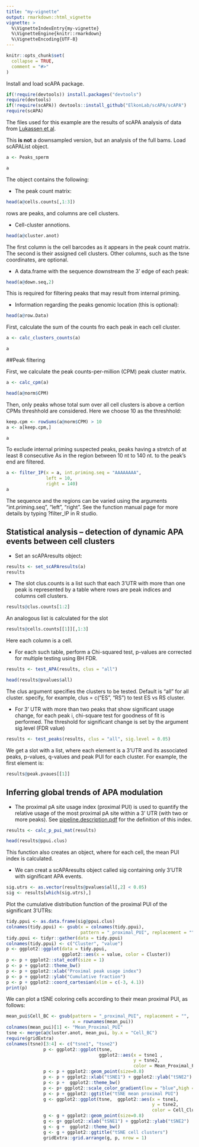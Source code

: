 ```yaml
---
title: "my-vignette"
output: rmarkdown::html_vignette
vignette: >
  %\VignetteIndexEntry{my-vignette}
  %\VignetteEngine{knitr::rmarkdown}
  %\VignetteEncoding{UTF-8}
---
```


```r
knitr::opts_chunk$set(
  collapse = TRUE,
  comment = "#>"
)
```

Install and load scAPA package.

```r
if(!require(devtools)) install.packages("devtools")
require(devtools)
if(!require(scAPA)) devtools::install_github("ElkonLab/scAPA/scAPA") 
require(scAPA)
```

The files used for this example are the results of scAPA analysis of data from [Lukassen et al](https://www.ncbi.nlm.nih.gov/pmc/articles/PMC6132189/).

This **is not** a downsampled version, but an analysis of the full bams.
Load scAPAList object.

```r
a <- Peaks_sperm

a
```

The object contains the following: 

* The peak count matrix:
```r
head(a@cells.counts[,1:3])

```
rows are peaks, and columns are cell clusters.

* Cell-cluster annotions.
```r
head(a@cluster.anot)
```
The first column is the cell barcodes as it appears in the peak count matrix. The second is their assigned cell clusters. Other columns, such as the tsne coordinates, are optional.

* A data.frame with the sequence downstream the 3' edge of each peak:
```r
head(a@down.seq,2)
```
This is required for filtering peaks that may result from internal priming.

* Information regarding the peaks genomic location (this is optional): 
```r
head(a@row.Data)
```

First, calculate the sum of the counts fro each peak in each cell cluster.
```r
a <- calc_clusters_counts(a)

a
```

##Peak filtering

First, we calculate the peak counts-per-million (CPM) peak cluster matrix.

```r
a <- calc_cpm(a)

head(a@norm$CPM)
```
Then, only peaks whose total sum over all cell clusters is above a certion CPMs threshhold are considered. Here we choose 10 as the threshhold:  

```r
keep.cpm <- rowSums(a@norm$CPM) > 10
a <- a[keep.cpm,]

a
```


To exclude internal priming suspected peaks, peaks having a stretch of at least 8 consecutive As in the region between 10 nt to 140 nt. to the peak's end are filtered. 

```r
a <- filter_IP(x = a, int.priming.seq = "AAAAAAAA",
               left = 10,
               right = 140)
a
```

The sequence and the regions can be varied using the arguments "int.priming.seq", "left", "right". See the function manual page for more details by typing ?filter_IP in R studio.


## Statistical analysis – detection of dynamic APA events between cell clusters

* Set an scAPAresults object:

```r
results <- set_scAPAresults(a)
results
```

* The slot clus.counts is a list such that each 3’UTR with more than one peak is represented by a table where rows are peak indices and columns cell clusters. 

```r
results@clus.counts[1:2]
```

An analogous list is calculated for the slot
```r
results@cells.counts[[1]][,1:3]
```
Here each column is a cell.

* For each such table, perform a Chi-squared test, p-values are corrected for multiple testing using BH FDR.

```r
results <- test_APA(results, clus = "all")

head(results@pvalues$all)
```

The clus argument specifies the clusters to be tested. Default is "all" for all cluster. specify, for example, clus = c("ES", "RS") to test ES vs RS cluster.

* For 3' UTR with more than two peaks that show significant usage change, for each peak i, chi-square test for goodness of fit is performed. The threshold for significant change is set by the argument sig.level (FDR value)

```r
results <- test_peaks(results, clus = "all", sig.level = 0.05)
```

We get a slot with a list, where each element is a 3'UTR and its associated peaks, p-values, q-values and peak PUI for each cluster. For example, the first element is:

```r
results@peak.pvaues[[1]]
```

## Inferring global trends of APA modulation

* The proximal pA site usage index (proximal PUI) is used to quantify the relative usage of the most proximal pA site within a 3' UTR (with two or more peaks). See [pipeline.description.pdf](pipeline.description.pdf) for the definition of this index.

```r
results <- calc_p_pui_mat(results)

head(results@ppui.clus)
```

This function also creates an object, where for each cell, the mean PUI index is calculated.

* We can creat a scAPAresults object called sig containing only 3'UTR with significant APA events. 
```r
sig.utrs <- as.vector(results@pvalues$all[,2] < 0.05)
sig <- results[which(sig.utrs),]
```

Plot the cumulative distribution function of the proximal PUI of the significant 3'UTRs:
```r
tidy.ppui <- as.data.frame(sig@ppui.clus)
colnames(tidy.ppui) <- gsub(x = colnames(tidy.ppui), 
                            pattern = "_proximal_PUI", replacement = "")
tidy.ppui <- tidyr::gather(data = tidy.ppui)
colnames(tidy.ppui) <- c("Cluster", "value")
p <- ggplot2::ggplot(data = tidy.ppui, 
                     ggplot2::aes(x = value, color = Cluster))
p <- p + ggplot2::stat_ecdf(size = 1)
p <- p + ggplot2::theme_bw()
p <- p + ggplot2::xlab("Proximal peak usage index")
p <- p + ggplot2::ylab("Cumulative fraction")
p <- p + ggplot2::coord_cartesian(xlim = c(-3, 4.1))
print(p)
```

We can plot a tSNE coloring cells according to their mean proximal PUI, as follows:

```r
mean_pui$Cell_BC <- gsub(pattern = "_proximal_PUI", replacement = "", 
                         x = rownames(mean_pui))
colnames(mean_pui)[1] <- "Mean_Proximal_PUI"
tsne <- merge(a@cluster.anot, mean_pui, by.x = "Cell_BC")
require(gridExtra)
colnames(tsne)[3:4] <- c("tsne1", "tsne2")
              p <- ggplot2::ggplot(tsne, 
                                   ggplot2::aes(x = tsne1 , 
                                                y = tsne2, 
                                                color = Mean_Proximal_PUI))
              p <- p + ggplot2::geom_point(size=0.8)  
              p <- p + ggplot2::xlab("tSNE1") + ggplot2::ylab("tSNE2") 
              p <- p +  ggplot2::theme_bw()
              p <- p+ ggplot2::scale_color_gradient(low = "blue",high = "red")
              p <- p + ggplot2::ggtitle("tSNE mean proximal PUI")
              g <- ggplot2::ggplot(tsne,  ggplot2::aes(x = tsne1, 
                                                       y = tsne2, 
                                                       color = Cell_Cluster))
              g <- g + ggplot2::geom_point(size=0.8) 
              g <- g+ ggplot2::xlab("tSNE1") + ggplot2::ylab("tSNE2") 
              g <- g +  ggplot2::theme_bw()
              g <- g + ggplot2::ggtitle("tSNE cell clusters")
              gridExtra::grid.arrange(g, p, nrow = 1)

```
